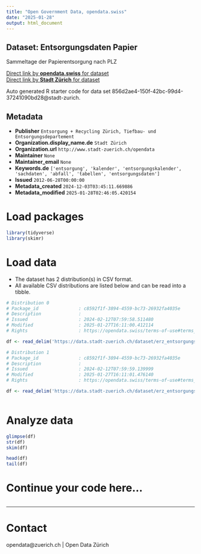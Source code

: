 ```yaml
---
title: "Open Government Data, opendata.swiss"
date: "2025-01-28"
output: html_document
---
```


## Dataset: Entsorgungsdaten Papier

Sammeltage der Papierentsorgung nach PLZ

[Direct link by **opendata.swiss** for dataset](https://opendata.swiss/de/dataset/entsorgungsdaten-papier)<br>
[Direct link by **Stadt Zürich** for dataset](https://data.stadt-zuerich.ch/dataset/erz_entsorgungskalender_papier)

Auto generated R starter code for data set 856d2ae4-150f-42bc-99d4-37241090bd28@stadt-zurich.

## Metadata

- **Publisher** `Entsorgung + Recycling Zürich, Tiefbau- und Entsorgungsdepartement`
- **Organization.display_name.de** `Stadt Zürich`
- **Organization.url** `http://www.stadt-zuerich.ch/opendata`
- **Maintainer** `None`
- **Maintainer_email** `None`
- **Keywords.de** `['entsorgung', 'kalender', 'entsorgungskalender', 'sachdaten', 'abfall', 'tabellen', 'entsorgungsdaten']`
- **Issued** `2012-06-28T00:00:00`
- **Metadata_created** `2024-12-03T03:45:11.669886`
- **Metadata_modified** `2025-01-28T02:46:05.420154`


# Load packages

```r

library(tidyverse)
library(skimr)

```

# Load data

-   The dataset has 2 distribution(s) in CSV format.
-   All available CSV distributions are listed below and can be read into a tibble.

```r

# Distribution 0
# Package_id               : c8592f1f-3894-4559-bc73-26932fa4035e
# Description              : 
# Issued                   : 2024-02-12T07:59:58.511480
# Modified                 : 2025-01-27T16:11:00.412114
# Rights                   : https://opendata.swiss/terms-of-use#terms_open

df <- read_delim('https://data.stadt-zuerich.ch/dataset/erz_entsorgungskalender_papier/download/entsorgungskalender_papier_2024.csv')

# Distribution 1
# Package_id               : c8592f1f-3894-4559-bc73-26932fa4035e
# Description              : 
# Issued                   : 2024-02-12T07:59:59.139999
# Modified                 : 2025-01-27T16:11:01.476140
# Rights                   : https://opendata.swiss/terms-of-use#terms_open

df <- read_delim('https://data.stadt-zuerich.ch/dataset/erz_entsorgungskalender_papier/download/entsorgungskalender_papier_2025.csv')



```

# Analyze data

```r

glimpse(df)
str(df)
skim(df)

head(df)
tail(df)

```

# Continue your code here...

```r

```

------------------------------------------------------------------------

# Contact

opendata@zuerich.ch | Open Data Zürich
